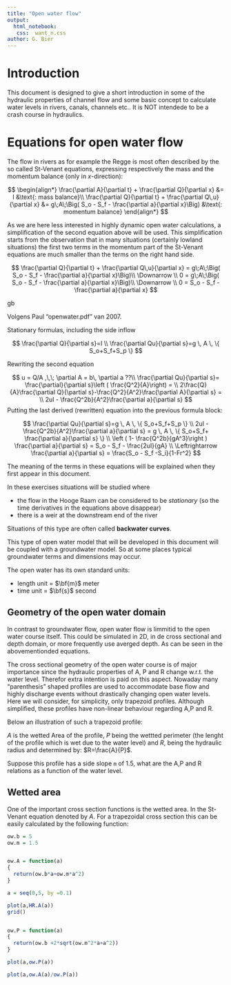 ```yaml
---
title: "Open water flow"
output: 
  html_notebook:
   css:  want_n.css
author: G. Bier
---
```


# Introduction

This document is designed to give a short introduction in some of the hydraulic properties of channel flow and some basic concept to calculate water levels in rivers, canals, channels etc..
It is NOT intendede to be a crash course in hydraulics.

# Equations for open water flow

The flow in rivers as for example the Regge is most often described by the so called St-Venant equations, expressing respectively the mass and the momentum balance (only in *x*-direction):

$$
\begin{align*}
\frac{\partial A}{\partial t} + \frac{\partial Q}{\partial x} &= I &\text{: mass balance}\\
\frac{\partial Q}{\partial t} + \frac{\partial Q\,u}{\partial x} 
            &= g\;A\;\Big( S_o - S_f - \frac{\partial a}{\partial x}\Big) &\text{: momentum balance}
\end{align*}
$$

As we are here less interested in highly dynamic open water calculations, a simplification of the second equation above will be used. This simplification starts from the observation that in many situations (certainly lowland situations) the first two terms in the momentum part of the St-Venant equations are much smaller than the terms on the right hand side.

$$
\frac{\partial Q}{\partial t} + \frac{\partial Q\,u}{\partial x} = 
        g\;A\;\Big( S_o - S_f - \frac{\partial a}{\partial x}\Big)\\
\Downarrow \\
0 = g\;A\;\Big( S_o - S_f - \frac{\partial a}{\partial x}\Big)\\
\Downarrow \\
0 =  S_o - S_f - \frac{\partial a}{\partial x}
$$

gb

Volgens Paul "openwater.pdf" van 2007.

Stationary formulas, including the side inflow

$$
 \frac{\partial Q}{\partial s}=I \\
 \frac{\partial Qu}{\partial s}=g \, A \, \{ S_o+S_f+S_p \}
$$

Rewriting the second equation

$$
u = Q/A ,\,\; \partial A = b\, \partial a ??\\
\frac{\partial Qu}{\partial s}= \frac{\partial}{\partial s}\left ( \frac{Q^2}{A}\right) = \\
2\frac{Q}{A}\frac{\partial Q}{\partial s}-\frac{Q^2}{A^2}\frac{\partial A}{\partial s} = \\
2uI - \frac{Q^2b}{A^2}\frac{\partial a}{\partial s}
$$
Putting the last derived (rewritten) equation into the previous formula block:

$$
\frac{\partial Qu}{\partial s}=g \, A \, \{ S_o+S_f+S_p \} \\
2uI - \frac{Q^2b}{A^2}\frac{\partial a}{\partial s} = g \, A \, \{ S_o+S_f+ \frac{\partial a}{\partial s} \} \\
\left ( 1- \frac{Q^2b}{gA^3}\right ) \frac{\partial a}{\partial s} = S_o - S_f - \frac{2uI}{gA} \\
\Leftrightarrow \frac{\partial a}{\partial s} = \frac{S_o - S_f -S_i}{1-Fr^2}
$$


The meaning of the terms in these equations will be explained when they first appear in this document.

In these exercises situations will be studied where

-   the flow in the Hooge Raam can be considered to be *stationary* (so the time derivatives in the equations above disappear)
-   there is a weir at the downstream end of the river

Situations of this type are often called **backwater curves**.

This type of open water model that will be developed in this document will be coupled with a groundwater model. So at some places typical groundwater terms and dimensions may occur.

The open water has its own standard units:

-   length unit = $\bf{m}$ meter
-   time unit = $\bf{s}$ second

## Geometry of the open water domain

In contrast to groundwater flow, open water flow is limmitid to the open water course itself. This could be simulated in 2D, in de cross sectional and depth domain, or more frequently use averged depth. As can be seen in the abovementionded equations.

The cross sectional geometry of the open water course is of major importance since the hydraulic properties of A, P and R change w.r.t. the water level. Therefor extra intention is paid on this aspect. 
Nowaday many "parenthesis" shaped profiles are used to accommodate base flow and highly discharge events without drastically changing open water levels.
Here we will consider, for simplicity, only trapezoid profiles.
Although simplified, these profiles have non-linear behaviour regarding A,P and R.

Below an illustration of such a trapezoid profile:


$A$ is the wetted Area of the profile, $P$ being the wettted perimeter (the lenght of the profile which is wet due to the water level) and $R$, being the hydraulic radius and determined by: $R=\frac{A}{P}$.

<div class="question">
Suppose this profile has a side slope `m` of 1.5, what are the A,P and R relations as a function of the water level.
</div>

## Wetted area

One of the important cross section functions is the wetted area. In the St-Venant equation denoted by $A$. For a trapezoidal cross section this can be easily calculated by the following function:

```r
ow.b = 5
ow.m = 1.5


ow.A = function(a)
{
  return(ow.b*a+ow.m*a^2)
}

a = seq(0,5, by =0.1)

plot(a,HR.A(a))
grid()


ow.P = function(a)
{
  return(ow.b +2*sqrt(ow.m^2*a+a^2))
}

plot(a,ow.P(a))

plot(a,ow.A(a)/ow.P(a))

```

